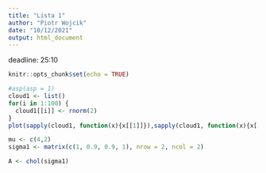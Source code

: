 ```yaml
---
title: "Lista 1"
author: "Piotr Wojcik"
date: "10/12/2021"
output: html_document
---
```

deadline: 25:10
```r
knitr::opts_chunk$set(echo = TRUE)
```

```r
#asp(asp = 1)
cloud1 <- list()
for(i in 1:100) {
  cloud1[[i]] <- rnorm(2)
}
plot(sapply(cloud1, function(x){x[[1]]}),sapply(cloud1, function(x){x[[2]]}), asp = TRUE)
```

```r
mu <- c(4,2)
sigma1 <- matrix(c(1, 0.9, 0.9, 1), nrow = 2, ncol = 2)

A <- chol(sigma1) 
```


